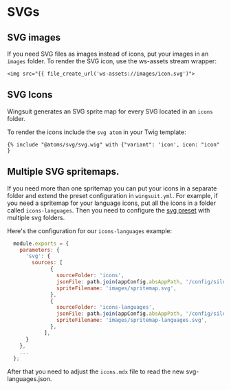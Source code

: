 # SVGs
## SVG images
If you need SVG files as images instead of icons, put your images in an `images` folder.
To render the SVG icon, use the ws-assets stream wrapper:

```twig
<img src="{{ file_create_url('ws-assets://images/icon.svg')">
```

## SVG Icons
Wingsuit generates an SVG sprite map for every SVG located in an `icons` folder.

To render the icons include the `svg atom` in your Twig template:

```twig
{% include "@atoms/svg/svg.wig" with {"variant": 'icon', icon: "icon" }
```

## Multiple SVG spritemaps.
If you need more than one spritemap you can put your icons in a separate folder and extend the preset configuration in `wingsuit.yml`.
For example, if you need a spritemap for your language icons, put all the icons in a folder called `icons-languages`.
Then you need to configure the [svg preset](https://github.com/wingsuit-designsystem/wingsuit/blob/master/packages/core/src/server/presets/svg.ts) with multiple svg folders.

Here's the configuration for our `icons-languages` example:

 ```js
   module.exports = {
     parameters: {
       'svg': {
         sources: [
               {
                 sourceFolder: 'icons',
                 jsonFile: path.join(appConfig.absAppPath, '/config/silo/svgs.json'),
                 spriteFilename: 'images/spritemap.svg',
               },
               {
                 sourceFolder: 'icons-languages',
                 jsonFile: path.join(appConfig.absAppPath, '/config/silo/svgs-languages.json'),
                 spriteFilename: 'images/spritemap-languages.svg',
               },
             ],
       }
     },
     ...
   };

 ```

After that you need to adjust the `icons.mdx` file to read the new svg-languages.json.
